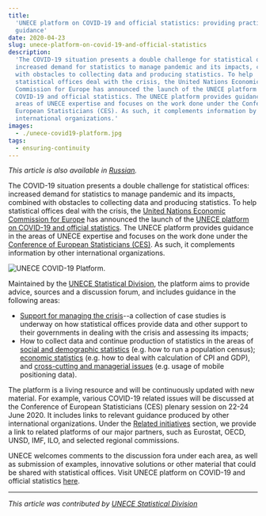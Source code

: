 ```yaml
---
title:
  'UNECE platform on COVID-19 and official statistics: providing practical
  guidance'
date: 2020-04-23
slug: unece-platform-on-covid-19-and-official-statistics
description:
  'The COVID-19 situation presents a double challenge for statistical offices:
  increased demand for statistics to manage pandemic and its impacts, combined
  with obstacles to collecting data and producing statistics. To help
  statistical offices deal with the crisis, the United Nations Economic
  Commission for Europe has announced the launch of the UNECE platform on
  COVID-19 and official statistics. The UNECE platform provides guidance in the
  areas of UNECE expertise and focuses on the work done under the Conference of
  European Statisticians (CES). As such, it complements information by other
  international organizations.'
images:
  - ./unece-covid19-platform.jpg
tags:
  - ensuring-continuity
---
```



_This article is also available in [Russian](./ru.pdf)._

The COVID-19 situation presents a double challenge for statistical offices:
increased demand for statistics to manage pandemic and its impacts, combined
with obstacles to collecting data and producing statistics. To help statistical
offices deal with the crisis, the
[United Nations Economic Commission for Europe](https://www.unece.org/info/ece-homepage.html)
has announced the launch of the
[UNECE platform on COVID-19 and official statistics](https://statswiki.unece.org/display/COV/Home).
The UNECE platform provides guidance in the areas of UNECE expertise and focuses
on the work done under the
[Conference of European Statisticians (CES)](https://www.unece.org/stats/ces.html).
As such, it complements information by other international organizations.

<Box mb={3}>
  <Img
    fluid={props.images[0]}
    title="UNECE COVID-19 Platform."
    alt="UNECE COVID-19 Platform."
  />
</Box>

Maintained by the
[UNECE Statistical Division](https://www.unece.org/stats/stats_h.html), the
platform aims to provide advice, sources and a discussion forum, and includes
guidance in the following areas:

- [Support for managing the crisis](https://statswiki.unece.org/display/COV/Support+for+managing+the+crisis)--a
  collection of case studies is underway on how statistical offices provide data
  and other support to their governments in dealing with the crisis and
  assessing its impacts;
- How to collect data and continue production of statistics in the areas of
  [social and demographic statistics](https://statswiki.unece.org/pages/viewpage.action?pageId=278039009)
  (e.g. how to run a population census);
  [economic statistics](https://statswiki.unece.org/pages/viewpage.action?pageId=278039015)
  (e.g. how to deal with calculation of CPI and GDP), and
  [cross-cutting and managerial issues](https://statswiki.unece.org/pages/viewpage.action?pageId=278039020)
  (e.g. usage of mobile positioning data).

The platform is a living resource and will be continuously updated with new
material. For example, various COVID-19 related issues will be discussed at the
Conference of European Statisticians (CES) plenary session on 22-24 June 2020.
It includes links to relevant guidance produced by other international
organizations. Under the
[Related initiatives](https://statswiki.unece.org/pages/viewpage.action?pageId=278039025)
section, we provide a link to related platforms of our major partners, such as
Eurostat, OECD, UNSD, IMF, ILO, and selected regional commissions.

UNECE welcomes comments to the discussion fora under each area, as well as
submission of examples, innovative solutions or other material that could be
shared with statistical offices. Visit UNECE platform on COVID-19 and official
statistics [here](https://statswiki.unece.org/display/COV/Home).

---

_This article was contributed by
[UNECE Statistical Division](https://www.unece.org/stats/stats_h.html)_
